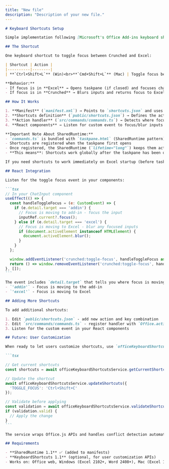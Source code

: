 ```yaml
---
title: "New file"
description: "Description of your new file."
---
```


````markdown
# Keyboard Shortcuts Setup

Simple implementation following [Microsoft's Office Add-ins keyboard shortcuts guidelines](https://learn.microsoft.com/en-us/office/dev/add-ins/design/keyboard-shortcuts).

## The Shortcut

One keyboard shortcut to toggle focus between Crunched and Excel:

| Shortcut | Action |
|----------|--------|
| **`Ctrl+Shift+L`** (Win)<br>**`Cmd+Shift+L`** (Mac) | Toggle focus between Crunched and Excel |

**Behavior:**
- If focus is in **Excel** → Opens taskpane (if closed) and focuses chat input
- If focus is in **Crunched** → Blurs inputs and returns focus to Excel

## How It Works

1. **Manifest** (`manifest.xml`) → Points to `shortcuts.json` and uses SharedRuntime
2. **Shortcuts definition** (`public/shortcuts.json`) → Defines the action and key combination
3. **Action handler** (`src/commands/commands.ts`) → Detects where focus is and toggles it
4. **React components** → Listen for custom event to focus/blur inputs

**Important Note About SharedRuntime:**
- `commands.ts` is bundled with `taskpane.html` (SharedRuntime pattern)
- Shortcuts are registered when the taskpane first opens
- Once registered, the SharedRuntime (`lifetime="long"`) keeps them active even if taskpane is closed
- **This means**: Shortcuts work globally after the taskpane has been opened at least once in an Excel session

If you need shortcuts to work immediately on Excel startup (before taskpane ever opens), you'd need a separate commands runtime, but for the toggle-focus use case, the current approach is perfect.

## React Integration

Listen for the toggle focus event in your components:

```tsx
// In your ChatInput component
useEffect(() => {
  const handleToggleFocus = (e: CustomEvent) => {
    if (e.detail.target === 'addin') {
      // Focus is moving to add-in - focus the input
      inputRef.current?.focus();
    } else if (e.detail.target === 'excel') {
      // Focus is moving to Excel - blur any focused inputs
      if (document.activeElement instanceof HTMLElement) {
        document.activeElement.blur();
      }
    }
  };

  window.addEventListener('crunched:toggle-focus', handleToggleFocus as EventListener);
  return () => window.removeEventListener('crunched:toggle-focus', handleToggleFocus as EventListener);
}, []);
```

The event includes `detail.target` that tells you where focus is moving:
- `'addin'` - Focus is moving to the add-in
- `'excel'` - Focus is moving to Excel

## Adding More Shortcuts

To add additional shortcuts:

1. Edit `public/shortcuts.json` - add new action and key combination
2. Edit `src/commands/commands.ts` - register handler with `Office.actions.associate()`
3. Listen for the custom event in your React components

## Future: User Customization

When ready to let users customize shortcuts, use `officeKeyboardShortcutsService`:

```tsx

// Get current shortcuts
const shortcuts = await officeKeyboardShortcutsService.getCurrentShortcuts();

// Update the shortcut
await officeKeyboardShortcutsService.updateShortcuts({
  'TOGGLE_FOCUS': 'Ctrl+Shift+C'
});

// Validate before applying
const validation = await officeKeyboardShortcutsService.validateShortcut('Ctrl+Shift+C');
if (validation.valid) {
  // Apply the change
}
```

The service wraps Office.js APIs and handles conflict detection automatically.

## Requirements

- **SharedRuntime 1.1** ✅ (added to manifests)
- **KeyboardShortcuts 1.1** (optional, for user customization APIs)
- Works on: Office web, Windows (Excel 2102+, Word 2408+), Mac (Excel 16.55+, Word 16.88+)
````